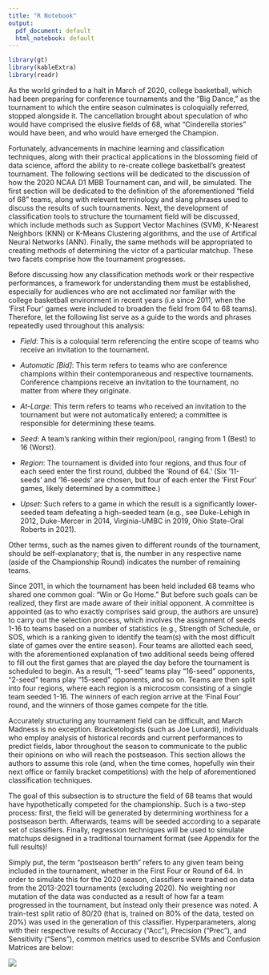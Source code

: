 ```yaml
---
title: "R Notebook"
output:
  pdf_document: default
  html_notebook: default
---
```


```r
library(gt)
library(kableExtra)
library(readr)
```

\section{Simulating the 2020 Tournament}

As the world grinded to a halt in March of 2020, college basketball, which had 
been preparing for conference tournaments and the "Big Dance," as the tournament
to which the entire season culminates is coloquially referred, stopped alongside 
it. The cancellation brought about speculation of who would have comprised the 
elusive fields of 68, what "Cinderella stories" would have been, and who would
have emerged the Champion. 

Fortunately, advancements in machine learning and classification techniques, 
along with their practical applications in the blossoming field of data science,
afford the ability to re-create college basketball's greatest tournament. The 
following sections will be dedicated to the discussion of how the 2020 NCAA D1 MBB
Tournament can, and will, be simulated. The first section will be dedicated to 
the definition of the aforementioned "field of 68" teams, along with relevant
terminology and slang phrases used to discuss the results of such tournaments. 
Next, the development of classification tools to structure the tournament
field will be discussed, which include methods such as Support Vector Machines (SVM),
K-Nearest Neighbors (KNN) or K-Means Clustering algorithms, and the use of 
Artifical Neural Networks (ANN). Finally, the same methods will be appropriated 
to creating methods of determining the victor of a particular matchup. These 
two facets comprise how the tournament progresses.

\subsection{Relevant Terminology}

Before discussing how any classification methods work or their respective performances, a framework for understanding them must be established, especially for audiences who are not acclimated nor familiar with the college basketball environment in recent years (i.e since 2011, when the 'First Four' games were included to broaden the field from 64 to 68 teams). Therefore, let the following list serve as a guide to the words and phrases repeatedly used throughout this analysis:

* *Field*: This is a coloquial term referencing the entire scope of teams who receive an invitation to the tournament. 

* *Automatic [Bid]*: This term refers to teams who are conference champions within their contemporaneous and respective tournaments. Conference champions receive an invitation to the tournament, no matter from where they originate.

* *At-Large*: This term refers to teams who received an invitation to the tournament but were not automatically entered; a committee is responsible for determining these teams.

* *Seed*: A team's ranking within their region/pool, ranging from 1 (Best) to 16 (Worst).

* *Region*: The tournament is divided into four regions, and thus four of each seed enter the first round, dubbed the 'Round of 64.' (Six '11-seeds' and '16-seeds' are chosen, but four of each enter the 'First Four' games, likely determined by a committee.)

* *Upset*: Such refers to a game in which the result is a significantly lower-seeded team defeating a high-seeded team (e.g., see Duke-Lehigh in 2012, Duke-Mercer in 2014, Virginia-UMBC in 2019, Ohio State-Oral Roberts in 2021).

Other terms, such as the names given to different rounds of the tournament, should be self-explanatory; that is, the number in any respective name (aside of the Championship Round) indicates the number of remaining teams.

\subsection{The Field of 68}

Since 2011, in which the tournament has been held included 68 teams who shared one common goal: "Win or Go Home." But before such goals can be realized, they first are made aware of their initial opponent. A committee is appointed (as to who exactly comprises said group, the authors are unsure) to carry out the selection process, which involves the assignment of seeds 1-16 to teams based on a number of statistics (e.g., Strength of Schedule, or SOS, which is a ranking given to identify the team(s) with the most difficult slate of games over the entire season). Four teams are allotted each seed, with the aforementioned explanation of two additional seeds being offered to fill out the first games that are played the day before the tournament is scheduled to begin. As a result, "1-seed" teams play "16-seed" opponents, "2-seed" teams play "15-seed" opponents, and so on. Teams are then split into four regions, where each region is a microcosm consisting of a single team seeded 1-16. The winners of each region arrive at the 'Final Four' round, and the winners of those games compete for the title.

\subsection{Methods}

Accurately structuring any tournament field can be difficult, and March Madness is no exception. Bracketologists (such as Joe Lunardi), individuals who employ analysis of historical records and current performances to predict fields, labor throughout the season to communicate to the public their opinions on who will reach the postseason. This section allows the authors to assume this role (and, when the time comes, hopefully win their next office or family bracket competitions) with the help of aforementioned classification techniques. 

The goal of this subsection is to structure the field of 68 teams that would have hypothetically competed for the championship. Such is a two-step process: first, the field will be generated by determining worthiness for a postseason berth. Afterwards, teams will be seeded according to a separate set of classifiers. Finally, regression techniques will be used to simulate matchups designed in a traditional tournament format (see Appendix for the full results)!

\subsection{Postseason Berth}

Simply put, the term "postseason berth" refers to any given team being included in the tournament, whether in the First Four or Round of 64. In order to simulate this for the 2020 season, classifiers were trained on data from the 2013-2021 tournaments (excluding 2020). No weighting nor mutation of the data was conducted as a result of how far a team progressed in the tournament, but instead only their presence was noted. A train-test split ratio of 80/20 (that is, trained on 80% of the data, tested on 20%) was used in the generation of this classifier. Hyperparameters, along with their respective results of Accuracy ("Acc"), Precision ("Prec"), and Sensitivity ("Sens"), common metrics used to describe SVMs and Confusion Matrices are below:

\newpage
![](../Data/Images/svm_pb_hp.png){width=275px;height=300px;}
\newpage